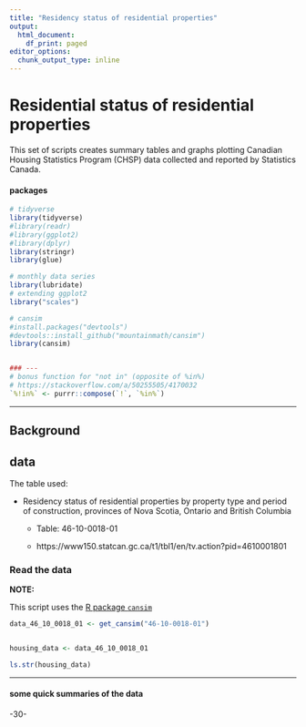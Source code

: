 ```yaml
---
title: "Residency status of residential properties"
output:
  html_document:
    df_print: paged
editor_options:
  chunk_output_type: inline
---
```

<!--
Copyright 2018 Province of British Columbia

Licensed under the Apache License, Version 2.0 (the "License");
you may not use this file except in compliance with the License.
You may obtain a copy of the License at

http://www.apache.org/licenses/LICENSE-2.0

Unless required by applicable law or agreed to in writing, software distributed under the License is distributed on an "AS IS" BASIS,
WITHOUT WARRANTIES OR CONDITIONS OF ANY KIND, either express or implied.
See the License for the specific language governing permissions and limitations under the License.
-->


# Residential status of residential properties


This set of scripts creates summary tables and graphs plotting Canadian Housing Statistics Program (CHSP) data collected and reported by Statistics Canada.


#### packages

```r

# tidyverse
library(tidyverse)
#library(readr)
#library(ggplot2) 
#library(dplyr)
library(stringr)
library(glue)

# monthly data series
library(lubridate)
# extending ggplot2
library("scales")

# cansim
#install.packages("devtools")
#devtools::install_github("mountainmath/cansim")
library(cansim)


### ---
# bonus function for "not in" (opposite of %in%)
# https://stackoverflow.com/a/50255505/4170032
`%!in%` <- purrr::compose(`!`, `%in%`)

```

---

## Background



## data

The table used:

* Residency status of residential properties by property type and period of construction, provinces of Nova Scotia, Ontario and British Columbia

  - Table: 46-10-0018-01 
  
  - https://www150.statcan.gc.ca/t1/tbl1/en/tv.action?pid=4610001801



### Read the data


**NOTE:**

This script uses the [R package `cansim`](https://github.com/mountainMath/cansim)


```r

data_46_10_0018_01 <- get_cansim("46-10-0018-01")


housing_data <- data_46_10_0018_01

ls.str(housing_data)

```


---

#### some quick summaries of the data 





-30-